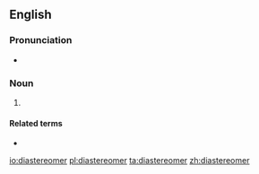 ==English==

===Pronunciation===
* {{audio|en-ca-diastereomer.ogg|Audio (CA)|lang=en}}

===Noun===
{{en-noun}}

# {{lb|en|chemistry}} {{alternative form of|diastereoisomer|lang=en}}

====Related terms====
* {{l|en|diastereomerization}}

[[io:diastereomer]]
[[pl:diastereomer]]
[[ta:diastereomer]]
[[zh:diastereomer]]